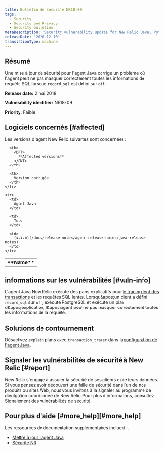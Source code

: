 ```yaml
---
title: Bulletin de sécurité NR18-09
tags:
  - Security
  - Security and Privacy
  - Security bulletins
metaDescription: 'Security vulnerability update for New Relic Java, Python, and .NET agents.'
releaseDate: '2020-12-10'
translationType: machine
---
```


## Résumé

Une mise à jour de sécurité pour l'agent Java corrige un problème où l'agent peut ne pas masquer correctement toutes les informations de requête SQL lorsque `record_sql` est défini sur `off`.

<DNT>**Release date:**</DNT> 2 mai 2018

<DNT>**Vulnerability identifier:**</DNT> NR18-09

<DNT>**Priority:**</DNT> Faible

## Logiciels concernés [#affected]

Les versions d'agent New Relic suivantes sont concernées :

<table>
  <tbody>
    <tr>
      <th>
        <DNT>
          **Name**
        </DNT>
      </th>

      <th>
        <DNT>
          **Affected versions**
        </DNT>
      </th>

      <th>
        Version corrigée
      </th>
    </tr>

    <tr>
      <td>
        Agent Java
      </td>

      <td>
        Tous
      </td>

      <td>
        [4.1.0](/docs/release-notes/agent-release-notes/java-release-notes)
      </td>
    </tr>
  </tbody>
</table>

## informations sur les vulnérabilités [#vuln-info]

L'agent Java New Relic exécute des plans explicatifs pour [le tracing lent des transactions](/docs/apm/applications-menu/monitoring/viewing-slow-query-details) et les requêtes SQL lentes. Lorsqu&amp;apos;un client a défini `record_sql` sur `off`, exécute PostgreSQL et exécute un plan d&amp;apos;explication, l&amp;apos;agent peut ne pas masquer correctement toutes les informations de la requête.

## Solutions de contournement

Désactivez `explain` plans avec `transaction_tracer` dans la [configuration de l'agent Java](/docs/agents/java-agent/configuration/java-agent-configuration-config-file#h2-Transaction-tracer).

## Signaler les vulnérabilités de sécurité à New Relic [#report]

New Relic s'engage à assurer la sécurité de ses clients et de leurs données. Si vous pensez avoir découvert une faille de sécurité dans l'un de nos produits ou sites Web, nous vous invitons à la signaler au programme de divulgation coordonnée de New Relic. Pour plus d'informations, consultez [Signalement des vulnérabilités de sécurité](/docs/security/new-relic-security/data-privacy/reporting-security-vulnerabilities).

## Pour plus d'aide [#more\_help][#more_help]

Les ressources de documentation supplémentaires incluent :.

* [Mettre à jour l'agent Java](/docs/agents/java-agent/installation/upgrade-java-agent)
* [Sécurité NR](https://newrelic.com/security)
